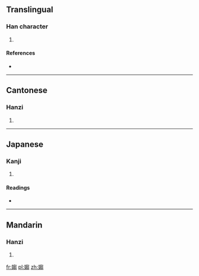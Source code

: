 ==Translingual==

===Han character===
{{Han char|rn=38|rad=女|as=10|sn=13|four=4742<sub>7</sub>|canj=女心山山 (VPUU)}}

# {{defn|Han|sort=女10}}

====References====
* {{Han ref|kx=0267.370|dkj=06566|dj=0535.210|hdz=21072.180|uh=5AB0|ud=23216|bh=DCFA|bd=56570}}

----

==Cantonese==

===Hanzi===
{{yue-hanzi|jyut=|y=jau1}}

# {{defn|lang=yue|sort=女10}}

----

==Japanese==

===Kanji===
{{ja-kanji|grade=|rs=女10}}

# {{defn|lang=ja|sort=女10}}

====Readings====
* {{ja-readings|on=[[しう]] (shiu), [[す]] (su), [[しゅ]] (shu), [[じゅ]] (ju)|kun=[[はらむ]] (haramu), [[みめよい]] (mimeyoi), [[やもめ]] (yamome)}}

----

==Mandarin==

===Hanzi===
{{cmn-hanzi|pin=[[zōu]] ([[zou1]])|wg=tsou<sup>1</sup>}}

# {{defn|lang=cmn|sort=女10}}

[[fr:媰]]
[[pl:媰]]
[[zh:媰]]